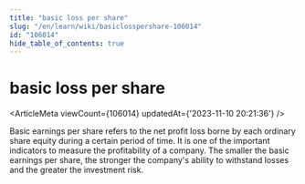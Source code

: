 ```yaml
---
title: "basic loss per share"
slug: "/en/learn/wiki/basiclosspershare-106014"
id: "106014"
hide_table_of_contents: true
---
```



<Breadcrumbs current="basic loss per share" />

# basic loss per share

<ArticleMeta viewCount={106014} updatedAt={'2023-11-10 20:21:36'} />
<div className='border-solid border-b border-t-0 my-4 border-[var(--ifm-color-gray-300)]' />

Basic earnings per share refers to the net profit loss borne by each ordinary share equity during a certain period of time. It is one of the important indicators to measure the profitability of a company. The smaller the basic earnings per share, the stronger the company's ability to withstand losses and the greater the investment risk.

